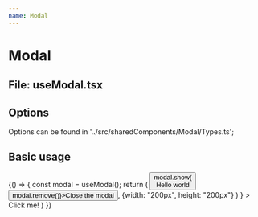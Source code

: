 ```yaml
---
name: Modal
---
```



# Modal
## File: useModal.tsx

## Options

Options can be found in '../src/sharedComponents/Modal/Types.ts';

## Basic usage

<Playground>
  {() => {
    const modal = useModal();
    return (
      <button onClick={() =>
            modal.show(<div>
                Hello world
                <button onClick={() => modal.remove()}>Close the modal</button></div>,
                {width: "200px", height: "200px"}
            )
        }
      >
        Click me!
      </button>
    )
  }}
</Playground>
